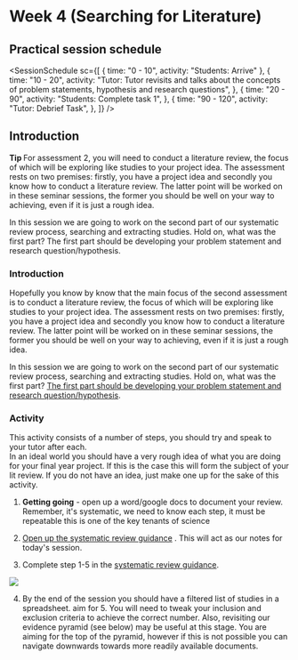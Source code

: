 
# Week 4 (Searching for Literature)

## Practical session schedule

<SessionSchedule
  sc={[
    { time: "0 - 10", activity: "Students: Arrive" },
    {
      time: "10 - 20",
      activity:
        "Tutor: Tutor revisits and talks about the concepts of problem statements, hypothesis and research questions",
    },
    {
      time: "20 - 90",
      activity: "Students: Complete task 1",
    },
    {
      time: "90 - 120",
      activity: "Tutor: Debrief Task",
    },
  ]}
/>

## Introduction

<MuiAlert severity="info">
  <AlertTitle>
    <strong> Tip </strong>
  </AlertTitle>
  For assessment 2, you will need to conduct a literature review, the focus of which
  will be exploring like studies to your project idea. The assessment rests on two
  premises: firstly, you have a project idea and secondly you know how to conduct
  a literature review. The latter point will be worked on in these seminar sessions,
  the former you should be well on your way to achieving, even if it is just a rough
  idea.
</MuiAlert>

In this session we are going to work on the second part of our systematic review process, searching and extracting studies. Hold on, what was the first part? The first part should be developing your problem statement and research question/hypothesis.

### Introduction

Hopefully you know by know that the main focus of the second assessment is to conduct a literature review, the focus of which will be exploring like studies to your project idea. The assessment rests on two premises: firstly, you have a project idea and secondly you know how to conduct a literature review. The latter point will be worked on in these seminar sessions, the former you should be well on your way to achieving, even if it is just a rough idea.

In this session we are going to work on the second part of our systematic review process, searching and extracting studies. Hold on, what was the first part? [The first part should be developing your problem statement and research question/hypothesis](/week-3).

### Activity

This activity consists of a number of steps, you should try and speak to your tutor after each.  
In an ideal world you should have a very rough idea of what you are doing for your final year project. If this is the case this will form the subject of your lit review. If you do not have an idea, just make one up for the sake of this activity.

1. **Getting going** - open up a word/google docs to document your review. Remember, it's systematic, we need to know each step, it must be repeatable this is one of the key tenants of science

2. [Open up the systematic review guidance](/literature-review-protocol#the-review-protocol) . This will act as our notes for today's session.

3. Complete step 1-5 in the [systematic review guidance](/literature-review-protocol#the-review-protocol).

<img src="https://firebasestorage.googleapis.com/v0/b/computing-notes/o/images%2Fcritcal-pyramid.png?alt=media&token=a1390774-fb67-4029-a72a-51e08a098de5" />

4. By the end of the session you should have a filtered list of studies in a spreadsheet. aim for 5. You will need to tweak your inclusion and exclusion criteria to achieve the correct number. Also, revisiting our evidence pyramid (see below) may be useful at this stage. You are aiming for the top of the pyramid, however if this is not possible you can navigate downwards towards more readily available documents.
